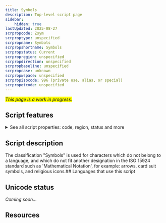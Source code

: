 ```yaml
---
title: Symbols
description: Top-level script page
sidebar:
    hidden: true
lastUpdated: 2025-08-27
scrpropcode: Zsym
scrproptype: unspecified
scrpropname: Symbols
scrpropshortname: Symbols
scrpropstatus: Current
scrpropregion: unspecified
scrpropdirection: unspecified
scrpropbaseline: unspecified
scrpropcase: unknown
scrpropwspace: unspecified
scrpropisocode: 996 (private use, alias, or special)
scrpropotcode: unspecified
---
```


<span style='background-color:yellow'>_This page is a work in progress._</span>


## Script features

<details>
<summary> See all script properties: code, region, status and more</summary>
<ScriptInfo />
</details>

## Script description

The classification "Symbols" is used for characters which do not belong to a language, and which do not fit another designation in the ISO 15924 standard such as 'Mathematical Notation', for example: arrows, card suit symbols, and religious icons.## Languages that use this script

<WsList script='Zsym' wsMax='5' />

## Unicode status

_Coming soon..._

## Resources

<ScriptResources detailSummary='seemore' />

